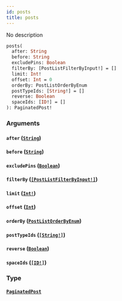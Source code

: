 ```yaml
---
id: posts
title: posts
---
```


No description

```graphql
posts(
  after: String
  before: String
  excludePins: Boolean
  filterBy: [PostListFilterByInput!] = []
  limit: Int!
  offset: Int = 0
  orderBy: PostListOrderByEnum
  postTypeIds: [String!] = []
  reverse: Boolean
  spaceIds: [ID!] = []
): PaginatedPost!

```

### Arguments

#### `after` ([`String`](/docs/graphql/scalars/string))

#### `before` ([`String`](/docs/graphql/scalars/string))

#### `excludePins` ([`Boolean`](/docs/graphql/scalars/boolean))

#### `filterBy` ([`[PostListFilterByInput!]`](/docs/graphql/inputs/post-list-filter-by-input))

#### `limit` ([`Int!`](/docs/graphql/scalars/int))

#### `offset` ([`Int`](/docs/graphql/scalars/int))

#### `orderBy` ([`PostListOrderByEnum`](/docs/graphql/enums/post-list-order-by-enum))

#### `postTypeIds` ([`[String!]`](/docs/graphql/scalars/string))

#### `reverse` ([`Boolean`](/docs/graphql/scalars/boolean))

#### `spaceIds` ([`[ID!]`](/docs/graphql/scalars/id))

### Type

#### [`PaginatedPost`](/docs/graphql/objects/paginated-post)
